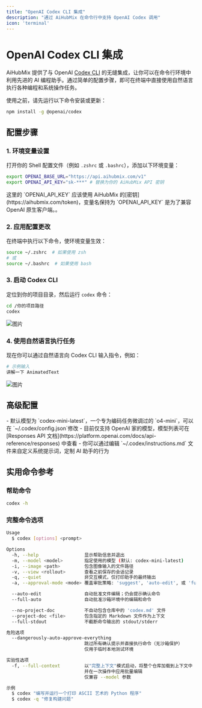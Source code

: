 ```yaml
---
title: "OpenAI Codex CLI 集成"
description: "通过 AiHubMix 在命令行中支持 OpenAI Codex 调用"
icon: 'terminal'
---
```


# OpenAI Codex CLI 集成

AiHubMix 提供了与 OpenAI [Codex CLI](https://github.com/openai/codex) 的无缝集成，让你可以在命令行环境中利用先进的 AI 编程助手。通过简单的配置步骤，即可在终端中直接使用自然语言执行各种编程和系统操作任务。

使用之前，请先运行以下命令安装或更新：  
```bash
npm install -g @openai/codex
```

## 配置步骤

### 1. 环境变量设置

打开你的 Shell 配置文件（例如 `.zshrc` 或 `.bashrc`），添加以下环境变量：

```bash
export OPENAI_BASE_URL="https://api.aihubmix.com/v1"
export OPENAI_API_KEY="sk-***" # 替换为你的 AiHubMix API 密钥
```

<Warning>
这里的 `OPENAI_API_KEY` 应该使用 AiHubMix 的[密钥](https://aihubmix.com/token)，变量名保持为 `OPENAI_API_KEY` 是为了兼容 OpenAI 原生客户端。。
</Warning>

### 2. 应用配置更改

在终端中执行以下命令，使环境变量生效：

```bash
source ~/.zshrc  # 如果使用 zsh
# 或
source ~/.bashrc  # 如果使用 bash
```

### 3. 启动 Codex CLI

定位到你的项目目录，然后运行 `codex` 命令：

```bash
cd /你的项目路径
codex
```
![图片](../../public/cn/CodexCli-1.png)  

### 4. 使用自然语言执行任务

现在你可以通过自然语言向 Codex CLI 输入指令，例如：

```bash
# 示例输入
讲解一下 AnimatedText
```
![图片](../../public/cn/CodexCli-2.png)  

## 高级配置

<Tip>
- 默认模型为 `codex-mini-latest`，一个专为编码任务微调过的 `o4-mini`，可以在 `~/.codex/config.json`修改
- 目前仅支持 OpenAI 家的模型，模型列表可在 [Responses API 文档](https://platform.openai.com/docs/api-reference/responses) 中查看
- 你可以通过编辑 `~/.codex/instructions.md` 文件来自定义系统提示词，定制 AI 助手的行为
</Tip>

## 实用命令参考

### 帮助命令
```bash
codex -h
```

### 完整命令选项
```bash
Usage
  $ codex [options] <prompt>

Options
  -h, --help                 显示帮助信息并退出
  -m, --model <model>        指定使用的模型 (默认: codex-mini-latest)
  -i, --image <path>         包含图像输入的文件路径
  -v, --view <rollout>       查看之前保存的会话记录
  -q, --quiet                非交互模式，仅打印助手的最终输出
  -a, --approval-mode <mode> 覆盖审批策略: 'suggest', 'auto-edit', 或 'full-auto'

  --auto-edit                自动批准文件编辑；仍会提示确认命令
  --full-auto                自动批准沙箱环境中的编辑和命令

  --no-project-doc           不自动包含仓库中的 'codex.md' 文件
  --project-doc <file>       包含指定的 Markdown 文件作为上下文
  --full-stdout              不截断命令输出的 stdout/stderr

危险选项
  --dangerously-auto-approve-everything
                             跳过所有确认提示并直接执行命令（无沙箱保护）
                             仅用于临时本地测试环境

实验性选项
  -f, --full-context         以"完整上下文"模式启动，将整个仓库加载到上下文中
                             并在一次操作中应用批量编辑
                             仅兼容 --model 参数

示例
  $ codex "编写并运行一个打印 ASCII 艺术的 Python 程序"
  $ codex -q "修复构建问题"
```
